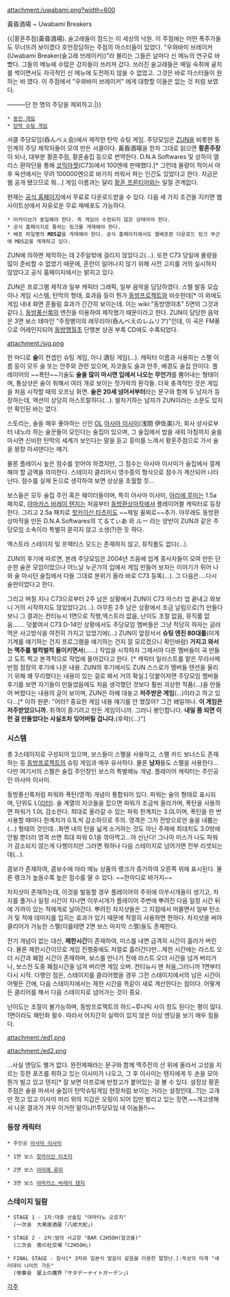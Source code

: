attachment:/uwabami.png?width=600

黃昏酒場 ~ Uwabami Breakers

{{|황혼주점(黃昏酒場).
술고래들이 잠드는 이 세상의 낙원.
이 주점에는 어떤 폭주가들도 무너뜨려 보이겠다 호언장담하는 주점의 마스터들이 있었다. 
"우와바미 브레이커(Uwabami Breaker(술고래 브레이커))"라 불리는 그들은 날마다 신 메뉴의 연구로 바빴다.
그들의 메뉴에 수많은 강자들이 쓰러져 갔다.
쓰러진 술고래들은 매일 숙취에 골치를 썩이면서도 자극적인 신 메뉴에 도전하지 않을 수 없었고. 
그것은 바로 마스터들이 원하는 바 였다.
이 주점에서 "우와바미 브레이커" 에게 대항할 이들은 없는 것 처럼 보였다.

―――단 한 명의 주당을 제외하고.|}}

 * [[동인 게임]]
 * [[탄막 슈팅 게임]]

서클 주당모임(呑んべぇ会)에서 제작한 탄막 슈팅 게임. 주당모임은 [[ZUN]]을 비롯한 동인계의 주당 제작자들이 모여 만든 서클이다. 黃昏酒場을 한자 그대로 읽으면 '''황혼주장'''이 되나, 대부분 황혼주점, 황혼술집 등으로 번역한다. D.N.A Softwares 및 상하이 앨리스 환악단을 통해 [[코믹마켓]](C73)에서 100엔에 판매했다.[* 그런데 물량이 적어서 야후 옥션에서는 무려 100000엔으로 바가지 씌워서 파는 인간도 있었다고 한다. 지금은 웹 공개 됐으므로 뭐...] 게임 이름과는 달리 [[황혼 프론티어]]와는 일절 관계없다.

현재는 [http://alcostg.amatukami.com 공식 홈페이지]에서 무료로 다운로드받을 수 있다. 다음 세 가지 조건을 지키면 웹사이트상에서 자유로운 무료 재배포도 가능하다.

 * 어카이브가 동일해야 한다. 즉 게임이 수정되지 않은 상태라야 한다.
 * 공식 홈페이지로 통하는 링크를 게재해야 한다.
 * 배포 파일명의 '''MD5값'''을 게재해야 한다. 공식 홈페이지에서도 웹배포판 다운로드 링크 부근에 MD5값을 게재하고 있다.

ZUN에 의하면 제작하는 데 2주일밖에 걸리지 않았다고(…). 또한 C73 당일에 물량을 많이 준비할 수 없었기 때문에, 혼란이 일어나지 않기 위해 사전 고지를 거의 실시하지 않았다고 공식 홈페이지에서는 밝히고 있다.

ZUN은 프로그램 제작과 일부 캐릭터 그래픽, 일부 음악을 담당하였다. 스펠 발동 모습이나 게임 시스템, 탄막의 형태, 효과음 등이 뭔가 [[동방프로젝트]]와 비슷한데[* 이 외에도 게임 내내 화면 흔들림 효과가 간간히 보이는데. 이는 wiki:"동방영야초" 5면의 그것과 같다.], [[동방풍신록]]의 엔진을 이용하여 제작했기 때문이라고 한다. ZUN이 담당한 음악은 3면 보스 테마인 "주정뱅이의 레무리아(呑んべえのレムリア)"인데, 이 곡은 FM풍으로 어레인지되어 [[동방맹월초]] 단행본 상권 부록 CD에도 수록되었다.

attachment:/sig.png

한 마디로 '''술'''이 컨셉인 슈팅 게임, 아니 酒팅 게임(...). 캐릭터 이름과 사용하는 스펠 이름 등이 모두 술 또는 안주와 관련 있으며, 자코들도 술과 안주, 배경도 술집 안이다. 플레이어의 ~~폭탄~~기술도 '''술을 많이 마시면 입에서 나오는 무언가'''를 뿜어내는 형태이며, 통상샷은 술이 취해서 여러 개로 보이는 젓가락의 환각들. 더욱 충격적인 것은 게임을 처음 시작할 때의 오프닝 화면. '''술은 20세 넘어서부터'''라는 문구와 함께 두 남자가 등장하는데, 액션이 상당히 아스트랄하다(…). 발차기하는 남자가 ZUN이라는 소문도 있지만 확인된 바는 없다.

스토리는, 술을 매우 좋아하는 신인 [[OL]] [[아사마 이사미]](浅間 伊佐美)가, 회사 상사로부터 내노라 하는 술꾼들이 모인다는 술집이 있으며, 그 술집에서 밤을 새워 아침까지 술을 마시면 신비한 탄막의 세계가 보인다는 말을 듣고 흥미를 느껴서 황혼주점으로 가서 술을 왕창 마셔댄다는 얘기. 

물론 플레이시 높은 점수를 얻어야 하겠지만, 그 점수는 아사마 이사미가 술집에서 결제해야 할 금액을 의미한다. 스테이지 클리어시 영수증의 형식으로 점수가 계산되어 나타난다. 점수를 실제 돈으로 생각하여 보면 상상을 초월할 듯...

보스들은 모두 술집 주인 혹은 웨이터들이며, 특히 아사마 이사미, [[아리에 루미]]는 1.5a 패치로, [[아마카스 바레이 텐지]]는 처음부터 [[동방환상마작]]에서 플레이어블 캐릭터로 등장한다. 그리고 2.5a 패치로 [[핫카이산 타츠미]]도 ~~제일 꼴찌로~~추가.  아무래도 동방환상마작을 만든 D.N.A Softwares의 てるてぃあ 와 ルー 라는 양반이 ZUN과 같은 주당모임 소속이라 특별히 묻히지 않고 소생(?)한 듯 하다. 

엑스트라 스테이지 및 프랙티스 모드는 존재하지 않고, 뮤직룸도 없다(…).

ZUN의 후기에 따르면, 본래 주당모임은 2004년 즈음에 업계 종사자들이 모여 만든 단순한 술꾼 모임이었으나 어느날 누군가의 입에서 게임 만들어 보자는 이야기가 튀어 나와 술 마시던 술집에서 다들 그대로 분위기 올라 바로 C73 등록(...). 그 다음은....다시 술판이었다고 한다.

그리고 며칠 지나 C73으로부터 2주 남은 상황에서 ZUN이 C73 마스터 업 끝내고 와보니 거의 시작하지도 않았었다고(...). 아무튼 2주 남은 상황에서 조금 날림으로(?) 만들다 보니 그 결과는 컨티뉴시 1면으로 직행,엑스트라 없음, 난이도 조절 없음, 뮤직룸 없음....... 덧붙여서 C73 D-14인 상황에서도 주당모임 멤버들은 그냥 적당히 하자는 글러먹은 사고방식을 여전히 가지고 있었기에(...) ZUN이 앞장서서 '''슈팅 엔진 80대를'''(이게 기계를 얘기하는 건지 프로그램을 얘기하는 건지 잘 모르겠으니 확인바람) '''가지고 와서는 맥주를 벌컥벌컥 들이키면서'''(......) 작업을 시작하자 그제서야 다른 멤버들이 곡 만들고 도트 찍고 본격적으로 작업에 들어갔다고 한다. [* 캐릭터 일러스트를 맡은 무라사메 반점 점장의 후기에 나온 내용. ZUN의 후기에서도 ZUN 스스로가 멤버들 텐션을 올리기 위해 꽤 무리했다는 내용이 있는 걸로 봐서 거의 확실.] 덧붙이자면 주당모임 멤버들 후기를 보면 자기들이 만들었음에도 처음 생각했던 것보다 훨씬 괴상한 작품(...)을 만들어 버렸다는 내용의 글이 보이며, ZUN은 아예 대놓고 '''저주받은 게임'''(...)이라고 하고 있다...[* 이하 원문: "어라? 중요한 게임 내용 얘기를 안 했잖아? 그건 왜일까나. '''이 게임은 저주받았으니까.''' 취객이 즐기려고 만든 게임이니까. 그러니 봉인합니다. '''내일 쯤 되면 이런 걸 만들었다는 사실조차 잊어버릴 겁니다.'''(후략)(...)"]  
 
=== 시스템 ===
총 3스테이지로 구성되어 있으며, 보스들이 스펠을 사용하고, 스펠 카드 보너스도 존재하는 등 [[동방프로젝트]]의 슈팅 게임과 매우 유사하다. 물론 '''남자'''들도 스펠을 사용한다... 다만 여기서의 스펠은 술집 주인장인 보스의 특별메뉴 개념. 플레이어 캐릭터는 주인공인 아사마 이사미.

동방풍신록처럼 파워와 폭탄(영격) 개념이 통합되어 있다. 파워는 술의 형태로 표시되며, 단위도 L([[리터]]). 술 계열의 자코들을 잡으면 파워가 조금씩 올라가며, 폭탄을 사용하면 파워가 1.0L 감소한다. 최대로 올라갈 수 있는 파워 한계치는 3.0L이며, 폭탄을 한 번 사용할 때마다 한계치가 0.1L씩 감소하므로 주의. 영격은 그저 전방으로만 술을 내뿜는(...) 형태의 것인데...화면 내의 탄을 넓게 소거하는 것도 아닌 주제에 최대치도 3.0밖에 안될 뿐더러 영격 쓰면 최대 파워 0.1을 깎아먹고...야 신난다! 그나마 미스가 나도 파워가 감소되지 않는게 다행이지만 그러면 뭐하나 다음 스테이지로 넘어가면 전부 리셋되는데(...).

콤보가 존재하여, 콤보수에 따라 메뉴 상품의 랭크가 증가하여 오른쪽 위에 표시된다. 물론 랭크가 높을수록 높은 점수를 딸 수 있다. ~~한마디로 바가지~~

차지샷이 존재하는데, 이것을 발동할 경우 플레이어의 주위에 이쑤시개들이 생기고, 차지를 풀거나 일정 시간이 지나면 이쑤시개가 플레이어 주변에 뿌려진 다음 일정 시간 뒤에 가까이 있는 적에게로 날아간다. 뿌려진 차지샷들은 그 지점에서 머물면서 일부 탄소거 및 적에 데미지를 입히는 효과가 있기 때문에 적절히 사용하면 편하다. 차지샷을 써야 클리어가 가능한 스펠(이를테면 2면 보스 마지막 스펠)들도 존재한다.

잔기 개념이 없는 대신, '''제한시간'''이 존재하여, 미스를 내면 급격히 시간이 흘러가 버린다. 물론 제한시간이므로 게임 진행중에도 저절로 흘러간다만...제한 시간에는 라스트 오더 시간과 폐점 시간이 존재하며, 보스를 만나기 전에 라스트 오더 시간을 넘겨 버리거나, 보스전 도중 폐점시간을 넘겨 버리면 게임 오버. 컨티뉴시 맨 처음,그러니까 1면부터 다시 시작. 다행인 점은, 스테이지를 클리어했을 경우 그전 스테이지에서의 남은 시간이 어떻든 간에, 다음 스테이지에서는 제한 시간을 똑같이 새로 계산한다는 점이다. 어떻게든 클리어를 해서 다음 스테이지로 넘어가는 것이 중요.

난이도는 조절이 불가능하며, 동방프로젝트의 하드~루나틱 사이 정도 된다는 평이 많다. 1면이라도 패턴화 필수. 따라서 어지간히 실력이 있지 않은 이상 엔딩을 보기 매우 힘들다. 

attachment:/ed1.png

attachment:/ed2.png

...사실 엔딩도 별거 없다. 완전제패라는 문구와 함께 맥주잔의 산 위에 올라서 고성을 지르는 듯한 포즈를 취하고 있는 이사미가 나오고, 그 후 이사미는 텐지에게 두 손을 모아 뭔가 빌고 있고 텐지[* 잘 보면 아프로에 반창고가 붙어있는 걸 볼 수 있다. 설정상 황혼주점은 술을 마셔서 술집이 탄막슈팅게임 현장처럼 보이는 거라는 설정인데...?]는 고개만 젓고 있고 이사미 머리 위의 지갑은 오링이 되어 입만 벌리고 있는 장면.~~개고생해서 나온 결과가 겨우 이거란 말이냐!!주당모임 네 이놈들!!~~

=== 등장 캐릭터 ===
 * 주인공 [[아사마 이사미]]
          
 * 1면 보스 [[핫카이산 타츠미]]

 * 2면 보스 [[아리에 루미]]

 * 3면 보스 [[아마카스 바레이 텐지]]

=== 스테이지 일람 ===
 * STAGE 1 - 1차:대중 선술집 "야마타노 오로치"
   (一次会　大衆居酒屋「八岐大蛇」)  
     
 * STAGE 2 - 2차:밤의 사교장 "BAR C2H5OH(알코올)"
   (二次会　夜の社交場「C2H5OH」) 

 * FINAL STAGE - 참사[* 3차와 일본식 발음이 같음을 이용한 말장난.]:옥상의 마계 "새러데이 나이트 가든"
   (惨事会　屋上の魔界「サタデーナイトガーデン」)

[[각주]]

